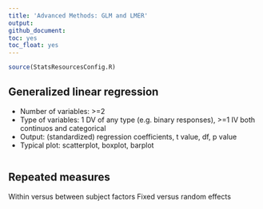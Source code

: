 ```yaml
---
title: 'Advanced Methods: GLM and LMER'
output:
github_document:
toc: yes
toc_float: yes
---
```


```r
source(StatsResourcesConfig.R)
```


## Generalized linear regression

- Number of variables: >=2  
- Type of variables: 1 DV of any type (e.g. binary responses), >=1 IV both continuos and categorical  
- Output: (standardized) regression coefficients, t value, df, p value  
- Typical plot: scatterplot, boxplot, barplot  

```r

```

## Repeated measures

Within versus between subject factors
Fixed versus random effects
